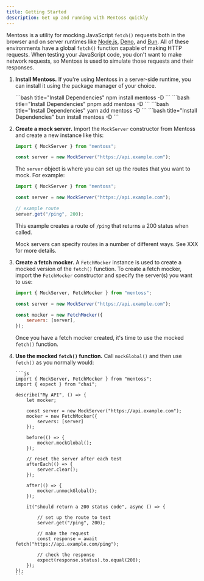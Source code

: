 ```yaml
---
title: Getting Started
description: Get up and running with Mentoss quickly
---
```



Mentoss is a utility for mocking JavaScript `fetch()` requests both in the browser and on server runtimes like [Node.js](https://nodejs.org), [Deno](https://deno.com), and [Bun](https://bun.sh). All of these environments have a global `fetch()` function capable of making HTTP requests. When testing your JavaScript code, you don't want to make network requests, so Mentoss is used to simulate those requests and their responses.

<Steps>

1.  **Install Mentoss.** If you're using Mentoss in a server-side runtime, you can install it using the package manager of your choice.

    <Tabs>
    	<TabItem label="npm">
    		<Fragment>
    			```bash title="Install Dependencies" npm install mentoss -D ```
    		</Fragment>
    	</TabItem>
    	<TabItem label="pnpm">
    		<Fragment>
    			```bash title="Install Dependencies" pnpm add mentoss -D ```
    		</Fragment>
    	</TabItem>
    	<TabItem label="yarn">
    		<Fragment>
    			```bash title="Install Dependencies" yarn add mentoss -D ```
    		</Fragment>
    	</TabItem>
    	<TabItem label="Bun">
    		<Fragment>
    			```bash title="Install Dependencies" bun install mentoss -D ```
    		</Fragment>
    	</TabItem>
    </Tabs>

2.  **Create a mock server.** Import the `MockServer` constructor from Mentoss and create a new instance like this:

    ```js
    import { MockServer } from "mentoss";

    const server = new MockServer("https://api.example.com");
    ```

    The `server` object is where you can set up the routes that you want to mock. For example:

    ```js {6}
    import { MockServer } from "mentoss";

    const server = new MockServer("https://api.example.com");

    // example route
    server.get("/ping", 200);
    ```

    This example creates a route of `/ping` that returns a 200 status when called.

    Mock servers can specify routes in a number of different ways. See XXX for more details.

3.  **Create a fetch mocker.** A `FetchMocker` instance is used to create a mocked version of the `fetch()` function. To create a fetch mocker, import the `FetchMocker` constructor and specify the server(s) you want to use:

    ```js {1,5-7}
    import { MockServer, FetchMocker } from "mentoss";

    const server = new MockServer("https://api.example.com");

    const mocker = new FetchMocker({
    	servers: [server],
    });
    ```

    Once you have a fetch mocker created, it's time to use the mocked `fetch()` function.

4.  **Use the mocked `fetch()` function.** Call `mockGlobal()` and then use `fetch()` as you normally would:

        ```js
        import { MockServer, FetchMocker } from "mentoss";
        import { expect } from "chai";

        describe("My API", () => {
            let mocker;

            const server = new MockServer("https://api.example.com");
            mocker = new FetchMocker({
                servers: [server]
            });

            before(() => {
                mocker.mockGlobal();
            });

            // reset the server after each test
            afterEach(() => {
                server.clear();
            });

            after(() => {
                mocker.unmockGlobal();
            });

            it("should return a 200 status code", async () => {

                // set up the route to test
                server.get("/ping", 200);

                // make the request
                const response = await fetch("https://api.example.com/ping");

                // check the response
                expect(response.status).to.equal(200);
            });
        });
        ```

    </Steps>
